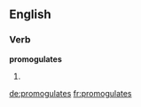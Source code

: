 ==English==

===Verb===
'''promogulates'''

# {{en-third-person singular of|promogulate}}

[[de:promogulates]]
[[fr:promogulates]]
